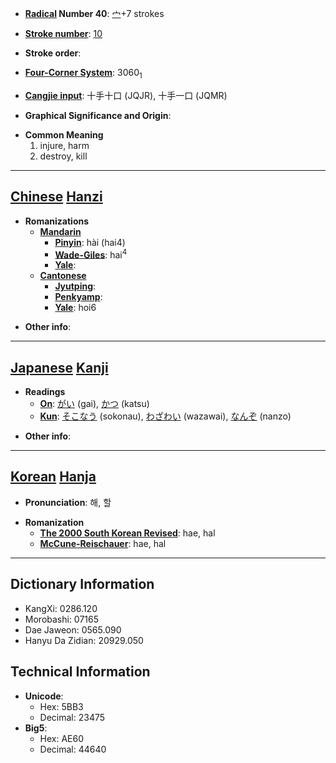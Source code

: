 * '''[[Wiktionary:Chinese radical index| Radical]] Number 40''': [[Wiktionary:Chinese radical index 宀|宀]]+7 strokes

* '''[[Wiktionary:Chinese total strokes index|Stroke number]]''': [[Wiktionary:Chinese total strokes index 10|10]]

* '''Stroke order''': 

* '''[[Wiktionary:Chinese four corner index|Four-Corner System]]''': 3060<sub>1</sub>

* '''[[Wiktionary:Chinese Cangjie index|Cangjie input]]''': 十手十口 (JQJR), 十手一口 (JQMR)

* '''Graphical Significance and Origin''': 

* '''Common Meaning'''
*#injure, harm
*# destroy, kill


----

== [[Chinese]] [[Hanzi]] ==

* '''Romanizations'''
** '''[[Mandarin]]'''
*** '''[[Pinyin]]''': hài (hai4)
*** '''[[Wade-Giles]]''': hai<sup>4</sup>
*** '''[[Yale]]''': 
** '''[[Cantonese]]'''
*** '''[[Jyutping]]''':
*** '''[[Penkyamp]]''': 
*** '''[[Yale]]''': hoi6

* '''Other info''': 

----

== [[Japanese]] [[Kanji]] ==

* '''Readings'''
** '''[[On]]''': [[がい]] (gai), [[かつ]] (katsu)
** '''[[Kun]]''': [[そこなう]] (sokonau), [[わざわい]] (wazawai), [[なんぞ]] (nanzo)

* '''Other info''':  

----

== [[Korean]] [[Hanja]] ==

* '''Pronunciation''': 해, 할

* '''Romanization'''
** '''[[The 2000 South Korean Revised Romanization|The 2000 South Korean Revised]]''': hae, hal
** '''[[McCune-Reischauer]]''': hae, hal

----

== Dictionary Information ==

* KangXi: 0286.120
* Morobashi: 07165
* Dae Jaweon: 0565.090
* Hanyu Da Zidian: 20929.050

== Technical Information ==

* '''Unicode''':
** Hex: 5BB3
** Decimal: 23475
* '''Big5''':
** Hex: AE60
** Decimal: 44640